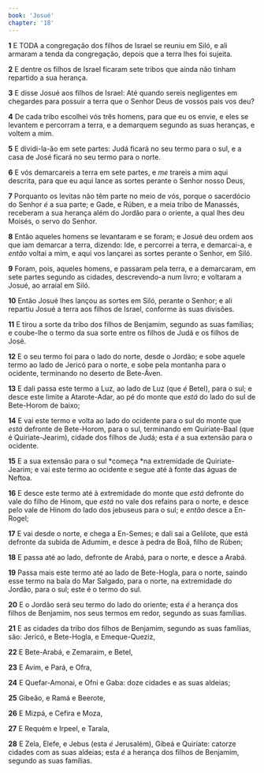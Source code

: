```yaml
---
book: 'Josué'
chapter: '18'
---
```


**1** E TODA a congregação dos filhos de Israel se reuniu em Siló, e ali armaram a tenda da congregação, depois que a terra lhes foi sujeita.

**2** E dentre os filhos de Israel ficaram sete tribos que ainda não tinham repartido a sua herança.

**3** E disse Josué aos filhos de Israel: Até quando sereis negligentes em chegardes para possuir a terra que o Senhor Deus de vossos pais vos deu?

**4** De cada tribo escolhei vós três homens, para que eu os envie, e eles se levantem e percorram a terra, e a demarquem segundo as suas heranças, e voltem a mim.

**5** E dividi-la-ão em sete partes: Judá ficará no seu termo para o sul, e a casa de José ficará no seu termo para o norte.

**6** E vós demarcareis a terra em sete partes, e _me_ trareis a mim aqui descrita, para que eu aqui lance as sortes perante o Senhor nosso Deus,

**7** Porquanto os levitas não têm parte no meio de vós, porque o sacerdócio do Senhor _é_ a sua parte; e Gade, e Rúben, e a meia tribo de Manassés, receberam a sua herança além do Jordão para o oriente, a qual lhes deu Moisés, o servo do Senhor.

**8** Então aqueles homens se levantaram e se foram; e Josué deu ordem aos que iam demarcar a terra, dizendo: Ide, e percorrei a terra, e demarcai-a, e _então_ voltai a mim, e aqui vos lançarei as sortes perante o Senhor, em Siló.

**9** Foram, pois, aqueles homens, e passaram pela terra, e a demarcaram, em sete partes segundo as cidades, descrevendo-a num livro; e voltaram a Josué, ao arraial em Siló.

**10** Então Josué lhes lançou as sortes em Siló, perante o Senhor; e ali repartiu Josué a terra aos filhos de Israel, conforme às suas divisões.

**11** E tirou a sorte da tribo dos filhos de Benjamim, segundo as suas famílias; e coube-lhe o termo da sua sorte entre os filhos de Judá e os filhos de José.

**12** E o seu termo foi para o lado do norte, desde o Jordão; e sobe aquele termo ao lado de Jericó para o norte, e sobe pela montanha para o ocidente, terminando no deserto de Bete-Áven.

**13** E dali passa este termo a Luz, ao lado de Luz (que _é_ Betel), para o sul; e desce este limite a Atarote-Adar, ao pé do monte que _está_ do lado do sul de Bete-Horom de baixo;

**14** E vai este termo e volta ao lado do ocidente para o sul do monte que _está_ defronte de Bete-Horom, para o sul, terminando em Quiriate-Baal (que é Quiriate-Jearim), cidade dos filhos de Judá; esta _é_ a sua extensão para o ocidente.

**15** E a sua extensão para o sul *começa *na extremidade de Quiriate-Jearim; e vai este termo ao ocidente e segue até à fonte das águas de Neftoa.

**16** E desce este termo até à extremidade do monte que _está_ defronte do vale do filho de Hinom, que _está_ no vale dos refains para o norte, e desce pelo vale de Hinom do lado dos jebuseus para o sul; e _então_ desce a En-Rogel;

**17** E vai desde o norte, e chega a En-Semes; e dali sai a Gelilote, que está defronte da subida de Adumim, e desce à pedra de Boã, filho de Rúben;

**18** E passa até ao lado, defronte de Arabá, para o norte, e desce a Arabá.

**19** Passa mais este termo até ao lado de Bete-Hogla, para o norte, saindo esse termo na baía do Mar Salgado, para o norte, na extremidade do Jordão, para o sul; este é o termo do sul.

**20** E o Jordão será seu termo do lado do oriente; esta _é_ a herança dos filhos de Benjamim, nos seus termos em redor, segundo as suas famílias.

**21** E as cidades da tribo dos filhos de Benjamim, segundo as suas famílias, são: Jericó, e Bete-Hogla, e Emeque-Queziz,

**22** E Bete-Arabá, e Zemaraim, e Betel,

**23** E Avim, e Pará, e Ofra,

**24** E Quefar-Amonai, e Ofni e Gaba: doze cidades e as suas aldeias;

**25** Gibeão, e Ramá e Beerote,

**26** E Mizpá, e Cefira e Moza,

**27** E Requém e Irpeel, e Tarala,

**28** E Zela, Elefe, e Jebus (esta _é_ Jerusalém), Gibeá e Quiriate: catorze cidades com as suas aldeias; esta _é_ a herança dos filhos de Benjamim, segundo as suas famílias.
